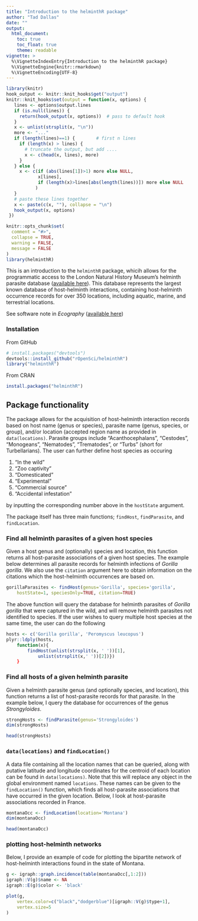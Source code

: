 ```yaml
---
title: "Introduction to the helminthR package"
author: "Tad Dallas"
date: ""
output: 
  html_document:
    toc: true
    toc_float: true
    theme: readable
vignette: >
  %\VignetteIndexEntry{Introduction to the helminthR package}
  %\VignetteEngine{knitr::rmarkdown}
  %\VignetteEncoding{UTF-8}
---
```



```r
library(knitr)
hook_output <- knitr::knit_hooks$get("output")
knitr::knit_hooks$set(output = function(x, options) {
   lines <- options$output.lines
   if (is.null(lines)) {
     return(hook_output(x, options))  # pass to default hook
   }
   x <- unlist(strsplit(x, "\n"))
   more <- "..."
   if (length(lines)==1) {        # first n lines
     if (length(x) > lines) {
       # truncate the output, but add ....
       x <- c(head(x, lines), more)
     }
   } else {
     x <- c(if (abs(lines[1])>1) more else NULL,
            x[lines],
            if (length(x)>lines[abs(length(lines))]) more else NULL
           )
   }
   # paste these lines together
   x <- paste(c(x, ""), collapse = "\n")
   hook_output(x, options)
 })

knitr::opts_chunk$set(
  comment = "#>",
  collapse = TRUE,
  warning = FALSE,
  message = FALSE
)
library(helminthR)
```



This is an introduction to the `helminthR` package, whicih allows for the programmatic access to the London Natural History Museum's helminth parasite database ([available here](https://www.nhm.ac.uk/research-curation/scientific-resources/taxonomy-systematics/host-parasites/index.html)). This database represents the largest known database of host-helminth interactions, containing host-helminth occurrence records for over 350 locations, including aquatic, marine, and terrestrial locations. 



See software note in _Ecography_ ([available here](https://onlinelibrary.wiley.com/doi/10.1111/ecog.02131))



### Installation

From GitHub

```r

# install.packages("devtools")
devtools::install_github("rOpenSci/helminthR")
library("helminthR")

```

From CRAN

```r

install.packages("helminthR")

```



## Package functionality

The package allows for the acquisition of host-helminth interaction records based on host name (genus or species), parasite name (genus, species, or group), and/or location (accepted region name as provided in `data(locations)`. Parasite groups include "Acanthocephalans", "Cestodes", "Monogeans", "Nematodes", "Trematodes", or "Turbs" (short for Turbellarians). The user can further define host species as occuring 

1. "In the wild"
2. "Zoo captivity" 
3. "Domesticated"
4. "Experimental"
5. "Commercial source"
6. "Accidental infestation"


by inputting the corresponding number above in the `hostState` argument. 

The package itself has three main functions; `findHost`, `findParasite`, and `findLocation`. 



### Find all helminth parasites of a given host species

Given a host genus and (optionally) species and location, this function returns all host-parasite associations of a given host species. The example below determines all parasite records for helminth infections of _Gorilla gorilla_. We also use the `citation` argument here to obtain information on the citations which the host-helminth occurrences are based on. 

```r

gorillaParasites <- findHost(genus='Gorilla', species='gorilla', 
	hostState=1, speciesOnly=TRUE, citation=TRUE)

```


The above function will query the database for helminth parasites of _Gorilla gorilla_ that were captured in the wild, and will remove helminth parasites not identified to species. If the user wishes to query multiple host species at the same time, the user can do the following 

```r

hosts <- c('Gorilla gorilla', 'Peromyscus leucopus')
plyr::ldply(hosts, 
	function(x){
		findHost(unlist(strsplit(x, ' '))[1], 
			unlist(strsplit(x,' '))[2])})
	}

```



### Find all hosts of a given helminth parasite

Given a helminth parasite genus (and optionally species, and location), this function returns a list of host-parasite records for that parasite. In the example below, I query the database for occurrences of the genus _Strongyloides_.

```r

strongHosts <- findParasite(genus='Strongyloides')
dim(strongHosts)

```

```r

head(strongHosts)

```



### `data(locations)` and `findLocation()`

A data file containing all the location names that can be queried, along with putative latitude and longitude coordinates for the centroid of each location can be found in `data(locations)`. Note that this will replace any object in the global environment named `locations`. These names can be given to the `findLocation()` function, which finds all host-parasite associations that have occurred in the given location. Below, I look at host-parasite associations recorded in France.


```r

montanaOcc <- findLocation(location='Montana')
dim(montanaOcc)

```

```r

head(montanaOcc)

```


### plotting host-helminth networks

Below, I provide an example of code for plotting the bipartite network of host-helminth interactions found in the state of Montana. 

```r

g <- igraph::graph.incidence(table(montanaOcc[,1:2]))
igraph::V(g)$name <- NA
igraph::E(g)$color <- 'black'

plot(g, 
	vertex.color=c("black","dodgerblue")[igraph::V(g)$type+1],
	vertex.size=5
)
 
```








